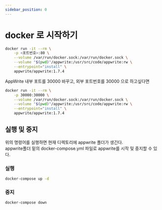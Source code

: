 ```yaml
---
sidebar_position: 0
---
```

# docker 로 시작하기

```bash
docker run -it --rm \
    -p <포트번호>:80 \
    --volume /var/run/docker.sock:/var/run/docker.sock \
    --volume "$(pwd)"/appwrite:/usr/src/code/appwrite:rw \
    --entrypoint="install" \
    appwrite/appwrite:1.7.4
```
AppWrite 내부 포트를 30000 바꾸고,
외부 포트번호를 30000 으로 하고싶다면
```bash
docker run -it --rm \
    -p 30000:30000 \
    --volume /var/run/docker.sock:/var/run/docker.sock \
    --volume "$(pwd)"/appwrite:/usr/src/code/appwrite:rw \
    --entrypoint="install" \
    appwrite/appwrite:1.7.4
```

## 실행 및 중지

위의 명령어를 실행하면 현재 디렉토리에 appwrite 폴더가 생긴다.<br/>
appwrite폴더 밑의 docker-compose.yml 파일로 appwrite를 시작 및 중지할 수 있다.

### 실행
```bash
docker-compose up -d
```

### 중지
```bash
docker-compose down
```